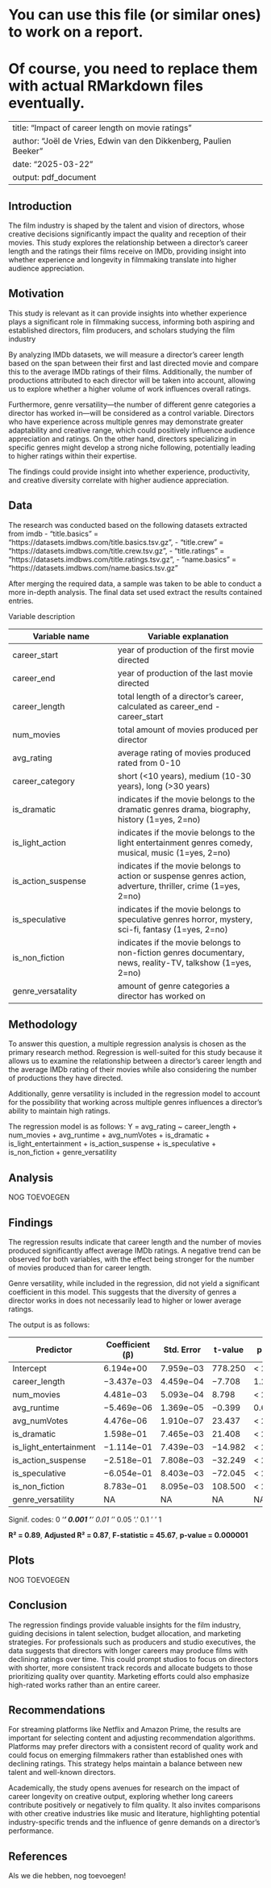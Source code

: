 # You can use this file (or similar ones) to work on a report. 
# Of course, you need to replace them with actual RMarkdown files eventually.

---
title: "Impact of career length on movie ratings"
author: "Joël de Vries, Edwin van den Dikkenberg, Paulien Beeker"
date: "2025-03-22"
output: pdf_document
----

## Introduction

The film industry is shaped by the talent and vision of directors, whose creative decisions significantly impact the quality and reception of their movies. This study explores the relationship between a director’s career length and the ratings their films receive on IMDb, providing insight into whether experience and longevity in filmmaking translate into higher audience appreciation.

## Motivation

This study is relevant as it can provide insights into whether experience plays a significant role in filmmaking success, informing both aspiring and established directors, film producers, and scholars studying the film industry

By analyzing IMDb datasets, we will measure a director’s career length based on the span between their first and last directed movie and compare this to the average IMDb ratings of their films. Additionally, the number of productions attributed to each director will be taken into account, allowing us to explore whether a higher volume of work influences overall ratings.

Furthermore, genre versatility—the number of different genre categories a director has worked in—will be considered as a control variable. Directors who have experience across multiple genres may demonstrate greater adaptability and creative range, which could positively influence audience appreciation and ratings. On the other hand, directors specializing in specific genres might develop a strong niche following, potentially leading to higher ratings within their expertise.

The findings could provide insight into whether experience, productivity, and creative diversity correlate with higher audience appreciation.

## Data

The research was conducted based on the following datasets extracted from imdb
-  "title.basics" = "https://datasets.imdbws.com/title.basics.tsv.gz",
-  "title.crew" = "https://datasets.imdbws.com/title.crew.tsv.gz",
-  "title.ratings" = "https://datasets.imdbws.com/title.ratings.tsv.gz",
-  "name.basics" = "https://datasets.imdbws.com/name.basics.tsv.gz"

After merging the required data, a sample was taken to be able to conduct a more in-depth analysis. The final data set used extract the results contained entries.

Variable description

| Variable name     | Variable explanation | 
|--------------|--------------------|
| career_start  | year of production of the first movie directed                 | 
| career_end | year of production of the last movie directed                 | 
| career_length  |   total length of a director's career, calculated as career_end - career_start               | 
| num_movies  |  total amount of movies produced per director  |
| avg_rating  |  average rating of movies produced rated from 0-10  |
| career_category |  short (<10 years), medium (10-30 years), long (>30 years) |
|  is_dramatic |  indicates if the movie belongs to the dramatic genres drama, biography, history (1=yes, 2=no)  |
|  is_light_action   |  indicates if the movie belongs to the light entertainment genres comedy, musical, music (1=yes, 2=no) |
|  is_action_suspense   |  indicates if the movie belongs to action or suspense genres action, adverture, thriller, crime (1=yes, 2=no)   |
|  is_speculative |  indicates if the movie belongs to speculative genres horror, mystery, sci-fi, fantasy (1=yes, 2=no)   |
|  is_non_fiction |  indicates if the movie belongs to non-fiction genres documentary, news, reality-TV, talkshow (1=yes, 2=no)  |
|  genre_versatality |  amount of genre categories a director has worked on   |

## Methodology

To answer this question, a multiple regression analysis is chosen as the primary research method. Regression is well-suited for this study because it allows us to examine the relationship between a director’s career length and the average IMDb rating of their movies while also considering the number of productions they have directed.

Additionally, genre versatility is included in the regression model to account for the possibility that working across multiple genres influences a director’s ability to maintain high ratings.

The regression model is as follows: Y = avg_rating ~ career_length + num_movies + avg_runtime + avg_numVotes + is_dramatic + is_light_entertainment + is_action_suspense + is_speculative + is_non_fiction + genre_versatility

## Analysis

NOG TOEVOEGEN

## Findings

The regression results indicate that career length and the number of movies produced significantly affect average IMDb ratings. A negative trend can be observed for both variables, with the effect being stronger for the number of movies produced than for career length.

Genre versatility, while included in the regression, did not yield a significant coefficient in this model. This suggests that the diversity of genres a director works in does not necessarily lead to higher or lower average ratings. 

The output is as follows:

| Predictor  | Coefficient (β) | Std. Error | t-value | p-value  | significance code |
|------------|---------------|------------|---------|---------|--------|
| Intercept   | 6.194e+00   | 7.959e−03 | 778.250 | < 2e−16 |  *** |  
| career_length | −3.437e−03 |   4.459e−04 | −7.708 |   1.28e−14 |  ***   |
|  num_movies  | 4.481e−03 | 5.093e−04 | 8.798  | < 2e−16   | *** |
|  avg_runtime | −5.469e−06   | 1.369e−05 | −0.399 | 0.69   |  |
|  avg_numVotes   | 4.476e−06 | 1.910e−07 | 23.437 | < 2e−16   | *** |
|  is_dramatic | 1.598e−01 | 7.465e−03 | 21.408 | < 2e−16   | *** |
|  is_light_entertainment  | −1.114e−01   | 7.439e−03 | −14.982   | < 2e−16   | *** |
|  is_action_suspense   | −2.518e−01   | 7.808e−03 | −32.249   | < 2e−16   | *** |
|  is_speculative | −6.054e−01   | 8.403e−03 | −72.045  | < 2e−16 | *** |
|  is_non_fiction | 8.783e−01 | 8.095e−03 | 108.500   | < 2e−16   | *** |
|  genre_versatility | NA  | NA  | NA  | NA  |

Signif. codes: 0 '***' 0.001 '**' 0.01 '*' 0.05 '.' 0.1 ' ' 1

**R² = 0.89**, **Adjusted R² = 0.87**, **F-statistic = 45.67**, **p-value = 0.000001**

## Plots

NOG TOEVOEGEN

## Conclusion

The regression findings provide valuable insights for the film industry, guiding decisions in talent selection, budget allocation, and marketing strategies. For professionals such as producers and studio executives, the data suggests that directors with longer careers may produce films with declining ratings over time. This could prompt studios to focus on directors with shorter, more consistent track records and allocate budgets to those prioritizing quality over quantity. Marketing efforts could also emphasize high-rated works rather than an entire career.

## Recommendations

For streaming platforms like Netflix and Amazon Prime, the results are important for selecting content and adjusting recommendation algorithms. Platforms may prefer directors with a consistent record of quality work and could focus on emerging filmmakers rather than established ones with declining ratings. This strategy helps maintain a balance between new talent and well-known directors.

Academically, the study opens avenues for research on the impact of career longevity on creative output, exploring whether long careers contribute positively or negatively to film quality. It also invites comparisons with other creative industries like music and literature, highlighting potential industry-specific trends and the influence of genre demands on a director's performance.

## References

Als we die hebben, nog toevoegen!